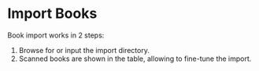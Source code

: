 

<Meta of={Stories} />

# Import Books

Book import works in 2 steps:
1. Browse for or input the import directory.
2. Scanned books are shown in the table, allowing to fine-tune the import.

<Canvas of={Stories.Default} />
